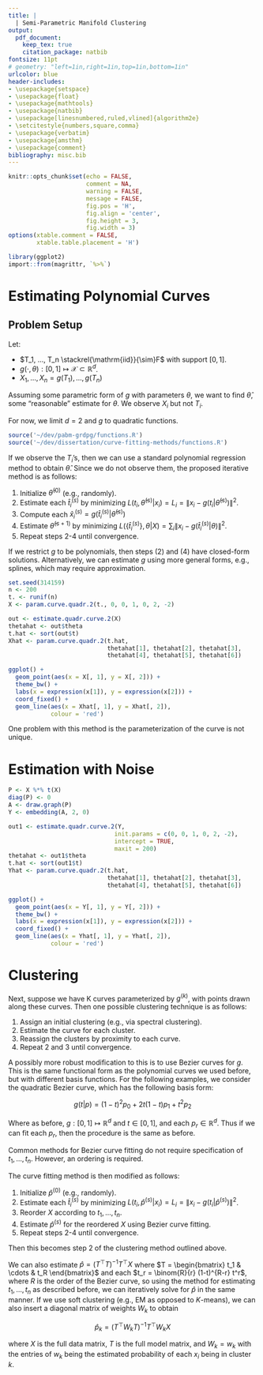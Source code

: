 ```yaml
---
title: |
  | Semi-Parametric Manifold Clustering
output:
  pdf_document:
    keep_tex: true
    citation_package: natbib
fontsize: 11pt
# geometry: "left=1in,right=1in,top=1in,bottom=1in"
urlcolor: blue
header-includes:
- \usepackage{setspace}
- \usepackage{float}
- \usepackage{mathtools}
- \usepackage{natbib}
- \usepackage[linesnumbered,ruled,vlined]{algorithm2e} 
- \setcitestyle{numbers,square,comma}
- \usepackage{verbatim}
- \usepackage{amsthm}
- \usepackage{comment}
bibliography: misc.bib
---
```


```r
knitr::opts_chunk$set(echo = FALSE, 
                      comment = NA, 
                      warning = FALSE, 
                      message = FALSE, 
                      fig.pos = 'H', 
                      fig.align = 'center', 
                      fig.height = 3, 
                      fig.width = 3)
options(xtable.comment = FALSE, 
        xtable.table.placement = 'H')

library(ggplot2)
import::from(magrittr, `%>%`)
```

\newcommand{\diag}{\mathrm{diag}}
\newcommand{\tr}{\mathrm{Tr}}
\newcommand{\blockdiag}{\mathrm{blockdiag}}
\newcommand{\indep}{\stackrel{\mathrm{ind}}{\sim}}
\newcommand{\iid}{\stackrel{\mathrm{iid}}{\sim}}
\newcommand{\Bernoulli}{\mathrm{Bernoulli}}
\newcommand{\Betadist}{\mathrm{Beta}}
\newcommand{\Uniform}{\mathrm{Uniform}}
\newcommand{\BG}{\mathrm{BernoulliGraph}}
\newcommand{\Categorical}{\mathrm{Categorical}}
\newcommand{\Multinomial}{\mathrm{Multinomial}}
\newcommand{\RDPG}{\mathrm{RDPG}}
\newcommand{\GRDPG}{\mathrm{GRDPG}}
\newtheorem{definition}{Definition}
\newtheorem{theorem}{Theorem}
\newtheorem{lemma}{Lemma}
\theoremstyle{remark}
\newtheorem*{remark}{Remark}
\theoremstyle{example}
\newtheorem{example}{Example}
\newcommand{\dd}{\mathrm{d}}
\newcommand{\as}{\stackrel{\mathrm{a.s.}}{\to}}

# Estimating Polynomial Curves

## Problem Setup

Let: 

* $T_1, ..., T_n \iid F$ with support $[0, 1]$. 
* $g(\cdot, \theta) : [0, 1] \mapsto \mathcal{X} \subset \mathbb{R}^d$. 
* $X_1, ..., X_n = g(T_1), ..., g(T_n)$

Assuming some parametric form of $g$ with parameters $\theta$, we want to find $\hat{\theta}$, some "reasonable" estimate for $\theta$. 
We observe $X_i$ but not $T_i$. 

For now, we limit $d = 2$ and $g$ to quadratic functions. 

```r
source('~/dev/pabm-grdpg/functions.R')
source('~/dev/dissertation/curve-fitting-methods/functions.R')
```

\begin{example}

Let $g(t) = (t^2, 2 t (1 - t) ) = (0 + 0 t + t^2, 0 + 2 t - 2 t^2)$. 
(This is the first two dimensions of the Hardy-Weinberg curve). 
Then $\theta = (0, 0, 1, 0, 2, -2)$.

```r
t. <- seq(0, 1, .01)
X <- param.curve.quadr.2(t., 0, 0, 1, 0, 2, -2)

ggplot() + 
  geom_line(aes(x = X[, 1], y = X[, 2])) + 
  theme_bw() + 
  labs(x = expression(x[1]), y = expression(x[2])) + 
  coord_fixed()
```

\end{example}

If we observe the $T_i$'s, then we can use a standard polynomial regression method to obtain $\hat{\theta}$. Since we do not observe them, the proposed iterative method is as follows:

1. Initialize $\hat{\theta}^{(0)}$ (e.g., randomly). 
2. Estimate each $\hat{t}_i^{(s)}$ by minimizing $L(t_i, \hat{\theta}^{(s)} | x_i) = L_i = \|x_i - g(t_i | \hat{\theta}^{(s)})\|^2$.
3. Compute each $\hat{x}_i^{(s)} = g(\hat{t}_i^{(s)} | \hat{\theta}^{(s)})$
4. Estimate $\hat{\theta}^{(s+1)}$ by minimizing $L(\{\hat{t}_i^{(s)}\}, \theta | X) = \sum_i \|x_i - g(\hat{t}_i^{(s)} | \theta)\|^2$.
5. Repeat steps 2-4 until convergence.

If we restrict $g$ to be polynomials, then steps (2) and (4) have closed-form solutions. 
Alternatively, we can estimate $g$ using more general forms, e.g., splines, which may require approximation.

\begin{example}

Write $g(t | \theta) = (g_1(t | \theta_1), ..., g_d(t | \theta_d))$ where $g_r(t | \theta_r)$ is the component of $g$ in the $r^{th}$ dimension and $\theta_r$ is the vector of parameters for the $r^{th}$ dimension. If $g_r$ are polynomials of degree $p$, then each $\theta_r$ contains up to $p + 1$ entries. 

Given the observed points $x_1, ..., x_n \in \mathbb{R}^d$ and their corresponding index points $t_1, ..., t_n \in \mathbb{R}$, we can find each $\hat{\theta}_r$ individually by $\hat{\theta}_r = A^{-1} b$ where $b \in \mathbb{R}^{p+1}$ and $b_k = \sum_i x_i t_i^k$ and $A \in \mathbb{R}^{(p+1) \times (p+1)}$ and $A_{kl} = \sum_i t^{(k-1) (l-1)}$.

On the other hand, if we have parameters $\theta$ but not the index points $t_i$, we can minimize each $t_i$ individually by finding the roots of a $p+1$ polynomial with coefficients that depend on $x_1, ..., x_n$ and $\theta$. 

In the following plot, we drew $n = 200$ points from the 2D H-W curve with $T_1, ..., T_n \iid Uniform(0, 1)$. 
The red line is the curve that was fit using the above method. 

\end{example}

```r
set.seed(314159)
n <- 200
t. <- runif(n)
X <- param.curve.quadr.2(t., 0, 0, 1, 0, 2, -2)

out <- estimate.quadr.curve.2(X)
thetahat <- out$theta
t.hat <- sort(out$t)
Xhat <- param.curve.quadr.2(t.hat, 
                            thetahat[1], thetahat[2], thetahat[3],
                            thetahat[4], thetahat[5], thetahat[6])

ggplot() + 
  geom_point(aes(x = X[, 1], y = X[, 2])) + 
  theme_bw() + 
  labs(x = expression(x[1]), y = expression(x[2])) + 
  coord_fixed() + 
  geom_line(aes(x = Xhat[, 1], y = Xhat[, 2]),
            colour = 'red')
```

One problem with this method is the parameterization of the curve is not unique. 

# Estimation with Noise

\begin{example}

In the next example, we draw $A \sim \RDPG(X)$ using the same H-W curve and sample size as above and estimate the true latent positions (up to rotation). 

\end{example}

```r
P <- X %*% t(X)
diag(P) <- 0
A <- draw.graph(P)
Y <- embedding(A, 2, 0)
```

```r
out1 <- estimate.quadr.curve.2(Y,
                              init.params = c(0, 0, 1, 0, 2, -2),
                              intercept = TRUE,
                              maxit = 200)
thetahat <- out1$theta
t.hat <- sort(out1$t)
Yhat <- param.curve.quadr.2(t.hat, 
                            thetahat[1], thetahat[2], thetahat[3],
                            thetahat[4], thetahat[5], thetahat[6])

ggplot() + 
  geom_point(aes(x = Y[, 1], y = Y[, 2])) + 
  theme_bw() + 
  labs(x = expression(x[1]), y = expression(x[2])) + 
  coord_fixed() + 
  geom_line(aes(x = Yhat[, 1], y = Yhat[, 2]),
            colour = 'red')
```

# Clustering

Next, suppose we have K curves parameterized by $g^{(k)}$, with points drawn along these curves. Then one possible clustering technique is as follows:

1. Assign an initial clustering (e.g., via spectral clustering).
2. Estimate the curve for each cluster.
3. Reassign the clusters by proximity to each curve.
4. Repeat 2 and 3 until convergence.

\begin{example}

We again limit these to be quadratic functions in $\mathbb{R}^2$. 
Here, $K = 2$ and $n_1 = n_2 = 256$. 

```r
f1 <- function(t) {
  x1 <- t / sqrt(.5 + sqrt(5) / 2)
  x2 <- x1 ** 2
  return(cbind(x1, x2))
}

f2 <- function(t) {
  x2 <- t / sqrt(.5 + sqrt(5) / 2)
  x1 <- x2 ** 2
  return(cbind(x1, x2))
}

n1 <- n2 <- 2 ** 8
z <- c(rep(1, n1), rep(2, n2))
t1 <- sort(runif(n1))
t2 <- sort(runif(n2))
X1 <- f1(t1)
X2 <- f2(t2)
X <- rbind(X1, X2)

P <- X %*% t(X)
Xhat <- embedding(P, 2, 0)

manifold.out <- manifold.clustering.quadr.2(P, 2, 
                                            intercept = FALSE, 
                                            method = 'polynomial')
zhat.manifold <- manifold.out$z
if (mean(z == zhat.manifold) < .5) {
  zhat.manifold <- 2 - zhat.manifold
}
t. <- seq(0, 1, .01)
theta1 <- manifold.out$theta[[1]]
theta2 <- manifold.out$theta[[2]]
Y1 <- param.curve.quadr.2(t., 
                          theta1[1], theta1[2], theta1[3], 
                          theta1[4], theta1[5], theta1[6])
Y2 <- param.curve.quadr.2(t.,
                          theta2[1], theta2[2], theta2[3],
                          theta2[4], theta2[5], theta2[6])
Y <- rbind(Y1, Y2)
z. <- c(rep(1, length(t.)),
        rep(2, length(t.)))

ggplot() + 
  geom_point(aes(x = Xhat[, 1], y = Xhat[, 2], colour = factor(z))) + 
  labs(x = expression(x[1]), y = expression(x[2]), colour = NULL) + 
  theme_bw() + 
  # geom_line(aes(x = Y[, 1], y = Y[, 2],
  #               groups = factor(z.))) + 
  xlim(-1, 0) + ylim(-.5, .5) + 
  coord_fixed()
```

Next, we draw $A \sim \RDPG(X)$ from the above example and apply the clustering and curve fitting to the ASE of $A$.
The community detection error in this example is 30\%.
In the following plot, the points are colored according to their true labels.

```r
set.seed(12345)

A <- draw.graph(P)
Xhat <- embedding(A, 2, 0)

manifold.out <- manifold.clustering.quadr.2(A, 2, 
                                            intercept = FALSE,
                                            method = 'polynomial')
zhat.manifold <- manifold.out$z
# table(z, zhat.manifold)

# plot(Xhat, col = z, asp = 1)
t. <- seq(-1, 1, .01)
theta1 <- manifold.out$theta[[1]]
theta2 <- manifold.out$theta[[2]]
Y1 <- param.curve.quadr.2(t., 
                          theta1[1], theta1[2], theta1[3], 
                          theta1[4], theta1[5], theta1[6])
Y2 <- param.curve.quadr.2(t.,
                          theta2[1], theta2[2], theta2[3],
                          theta2[4], theta2[5], theta2[6])
Y <- rbind(Y1, Y2)
z. <- c(rep(1, length(t.)),
        rep(2, length(t.)))
# lines(Y1)
# lines(Y2, col = 2)

ggplot() + 
  geom_point(aes(x = Xhat[, 1], y = Xhat[, 2], colour = factor(z))) + 
  labs(x = expression(x[1]), y = expression(x[2]), colour = NULL) + 
  theme_bw() + 
  geom_path(aes(x = Y[, 1], y = Y[, 2],
                groups = factor(z.))) + 
  xlim(-.25, 1.25) + ylim(-.75, .75) + 
  coord_fixed()
```

\end{example}

A possibly more robust modification to this is to use Bezier curves for $g$. 
This is the same functional form as the polynomial curves we used before, but with different basis functions. 
For the following examples, we consider the quadratic Bezier curve, which has the following basis form:

$$
g(t | p) = (1 - t)^2 p_0 + 2 t (1 - t) p_1 + t^2 p_2
$$

Where as before, $g : [0, 1] \mapsto \mathbb{R}^d$ and $t \in [0, 1]$, and each $p_r \in \mathbb{R}^d$. 
Thus if we can fit each $p_r$, then the procedure is the same as before. 

Common methods for Bezier curve fitting do not require specification of $t_1, ..., t_n$. 
However, an ordering is required. 

The curve fitting method is then modified as follows:

1. Initialize $\hat{p}^{(0)}$ (e.g., randomly). 
2. Estimate each $\hat{t}_i^{(s)}$ by minimizing $L(t_i, \hat{p}^{(s)} | x_i) = L_i = \|x_i - g(t_i | \hat{p}^{(s)})\|^2$.
3. Reorder $X$ according to $t_1, ..., t_n$.
4. Estimate $\hat{p}^{(s)}$ for the reordered $X$ using Bezier curve fitting.
5. Repeat steps 2-4 until convergence.

Then this becomes step 2 of the clustering method outlined above. 

We can also estimate $\hat{p} = (T^\top T)^{-1} T^\top X$ where $T = \begin{bmatrix} t_1 & \cdots & t_R \end{bmatrix}$ and each $t_r = \binom{R}{r} (1-t)^{R-r} t^r$, where $R$ is the order of the Bezier curve, so using the method for estimating $t_1, ..., t_n$ as described before, we can iteratively solve for $\hat{p}$ in the same manner. If we use soft clustering (e.g., EM as opposed to $K$-means), we can also insert a diagonal matrix of weights $W_k$ to obtain

$$\hat{p}_k = (T^\top W_k T)^{-1} T^\top W_k X$$

where $X$ is the full data matrix, $T$ is the full model matrix, and $W_k = w_k$ with the entries of $w_k$ being the estimated probability of each $x_i$ being in cluster $k$. 

\begin{example}

```r
f1 <- function(t) {
  x1 <- t ^ 2
  x2 <- 2 * t - 2 * t ^ 2
  return(cbind(x1, x2))
}

f2 <- function(t) {
  x1 <- 2 * t - 2 * t ^ 2
  x2 <- 1 - 2 * t + t ^ 2
  return(cbind(x1, x2))
}
```

We have two intersecting curves, $g_1(t) = \begin{bmatrix} t^2 & 2 t (1 - t) \end{bmatrix}^\top$ and $g_2(t) = \begin{bmatrix} 2 t (1 - t) & (1 - t) ^ 2 \end{bmatrix}^\top$. $n_1 = n_2 = 128$ points are drawn uniformly from each.

```r
n1 <- 2 ** 7
n2 <- n1
n <- n1 + n2
z <- c(rep(1, n1), rep(2, n2))

a <- 1
b <- 1
t1 <- rbeta(n1, a, b)
t2 <- rbeta(n2, a, b)
T <- rbind(t1, t2)

X1 <- f1(t1)
X2 <- f2(t2)
X <- rbind(X1, X2)

ggplot() + 
  geom_point(aes(x = X[, 1], y = X[, 2], colour = factor(z))) + 
  coord_fixed() + 
  labs(x = expression(x[1]), y = expression(x[2]), colour = NULL) + 
  theme_bw()
```

We draw $A \sim \RDPG(X)$ and obtain the following ASE:

```r
P <- X %*% t(X)
diag(P) <- 0
A <- draw.graph(P)
Xhat <- embedding(A, 2, 0)
if (mean(Xhat[, 1]) < 0) Xhat[, 1] <- -Xhat[, 1]

ggplot() + 
  geom_point(aes(x = Xhat[, 1], y = Xhat[, 2], colour = factor(z))) + 
  coord_fixed() + 
  labs(x = expression(x[1]), y = expression(x[2]), colour = NULL) + 
  theme_bw()
```

Fitting two quadratic Bezier curves to these data yields a community detection error rate of 10\%. 
In the following plot, the points are labeled according to their estimated labels.

```r
set.seed(314159265)
manifold.out <- manifold.clustering.quadr.2(A, 2, 
                                            # initialization = z,
                                            # initialization = 'spectral',
                                            initialization = 'random', 
                                            method = 'bezier')
zhat.manifold <- manifold.out$z

t. <- seq(-1, 1, .01)
theta1 <- manifold.out$theta[[1]]
theta2 <- manifold.out$theta[[2]]
Y1 <- param.curve.quadr.2(t., 
                          theta1[1], theta1[2], theta1[3], 
                          theta1[4], theta1[5], theta1[6])
Y2 <- param.curve.quadr.2(t.,
                          theta2[1], theta2[2], theta2[3],
                          theta2[4], theta2[5], theta2[6])
Y <- rbind(Y1, Y2)
z. <- c(rep(1, length(t.)),
        rep(2, length(t.)))

ggplot() + 
  geom_point(aes(x = Xhat[, 1], y = Xhat[, 2], colour = factor(zhat.manifold))) + 
  labs(x = expression(x[1]), y = expression(x[2]), colour = NULL) + 
  theme_bw() + 
  geom_path(aes(x = Y[, 1], y = Y[, 2],
                groups = factor(z.))) + 
  xlim(-.25, 1.25) + ylim(-.75, .75) + 
  coord_fixed()
```

\end{example}
